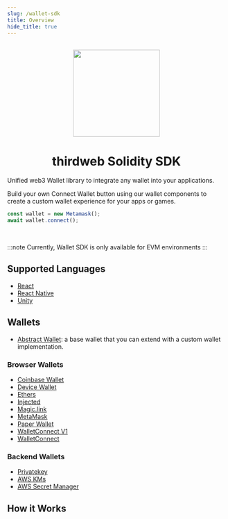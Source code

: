 ```yaml
---
slug: /wallet-sdk
title: Overview
hide_title: true
---
```


<p align="center">
  <br />
  <a href="https://thirdweb.com">
    <img
      src="https://github.com/thirdweb-dev/js/blob/main/packages/sdk/logo.svg?raw=true"
      width="200"
      alt=""
    />
  </a>
  <br />
</p>
<h1 align="center">thirdweb Solidity SDK</h1>

Unified web3 Wallet library to integrate any wallet into your applications.

Build your own Connect Wallet button using our wallet components to create a custom wallet experience for your apps or games.

```ts
const wallet = new Metamask();
await wallet.connect();
```
<br/>

:::note
Currently, Wallet SDK is only available for EVM environments
:::

## Supported Languages

- [React](/react)
- [React Native](/react-native)
- [Unity](/unity)

## Wallets 

- [Abstract Wallet](/wallet-sdk/abstract-wallet): a base wallet that you can extend with a custom wallet implementation.

### Browser Wallets

- [Coinbase Wallet](/wallet-sdk/coinbase-wallet)
- [Device Wallet](/wallet-sdk/device-wallet)
- [Ethers](/wallet-sdk/ethers)
- [Injected](/wallet-sdk/injected)
- [Magic.link](/wallet-sdk/magic-link)
- [MetaMask](/wallet-sdk/metamask)
- [Paper Wallet](/wallet-sdk/paper-wallet)
- [WalletConnect V1](/wallet-sdk/walletconnect-1)
- [WalletConnect](/wallet-sdk/walletconnect)

### Backend Wallets

- [Privatekey](/wallet-sdk/privatekey)
- [AWS KMs](/wallet-sdk/aws-kms)
- [AWS Secret Manager](/wallet-sdk/aws-secret-manager)

## How it Works
